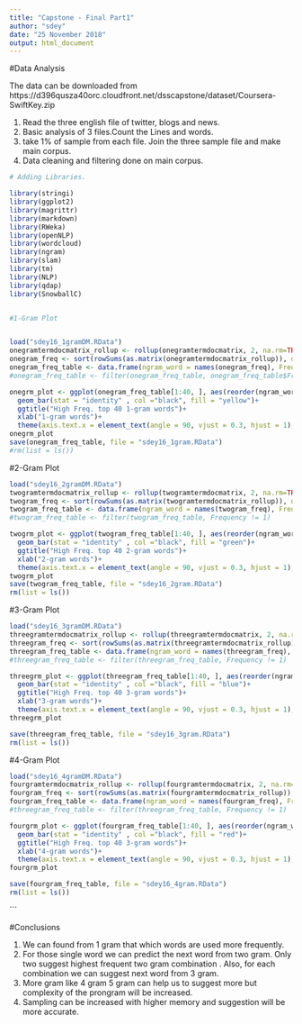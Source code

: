 ---
title: "Capstone - Final Part1"
author: "sdey"
date: "25 November 2018"
output: html_document
---
#Data Analysis

The data can be downloaded from https://d396qusza40orc.cloudfront.net/dsscapstone/dataset/Coursera-SwiftKey.zip

1. Read the three english file of twitter, blogs and news.
2. Basic analysis of 3 files.Count the Lines and words.
2. take 1% of sample from each file. Join the three sample file and make main corpus.
3. Data cleaning and filtering done on main corpus.

```{r, warning=FALSE}

# Adding Libraries.

library(stringi)
library(ggplot2)
library(magrittr)
library(markdown)
library(RWeka)
library(openNLP)
library(wordcloud)
library(ngram)
library(slam)
library(tm)
library(NLP)
library(qdap)
library(SnowballC)


#1-Gram Plot


load("sdey16_1gramDM.RData")
onegramtermdocmatrix_rollup <- rollup(onegramtermdocmatrix, 2, na.rm=TRUE, FUN = sum)
onegram_freq <- sort(rowSums(as.matrix(onegramtermdocmatrix_rollup)), decreasing = TRUE)
onegram_freq_table <- data.frame(ngram_word = names(onegram_freq), Frequency = onegram_freq)
#onegram_freq_table <- filter(onegram_freq_table, onegram_freq_table$Frequency != 1)

onegrm_plot <- ggplot(onegram_freq_table[1:40, ], aes(reorder(ngram_word, -Frequency), Frequency))+
  geom_bar(stat = "identity" , col ="black", fill = "yellow")+
  ggtitle("High Freq. top 40 1-gram words")+
  xlab("1-gram words")+
  theme(axis.text.x = element_text(angle = 90, vjust = 0.3, hjust = 1), plot.title = element_text(hjust = 0.5))
onegrm_plot
save(onegram_freq_table, file = "sdey16_1gram.RData")
#rm(list = ls())


```


#2-Gram Plot
```{r}


load("sdey16_2gramDM.RData")
twogramtermdocmatrix_rollup <- rollup(twogramtermdocmatrix, 2, na.rm=TRUE, FUN = sum)
twogram_freq <- sort(rowSums(as.matrix(twogramtermdocmatrix_rollup)), decreasing = TRUE)
twogram_freq_table <- data.frame(ngram_word = names(twogram_freq), Frequency = twogram_freq)
#twogram_freq_table <- filter(twogram_freq_table, Frequency != 1)

twogrm_plot <- ggplot(twogram_freq_table[1:40, ], aes(reorder(ngram_word, -Frequency), Frequency))+
  geom_bar(stat = "identity" , col ="black", fill = "green")+
  ggtitle("High Freq. top 40 2-gram words")+
  xlab("2-gram words")+
  theme(axis.text.x = element_text(angle = 90, vjust = 0.3, hjust = 1), plot.title = element_text(hjust = 0.5))
twogrm_plot
save(twogram_freq_table, file = "sdey16_2gram.RData")
rm(list = ls())
```

#3-Gram Plot
```{r}

load("sdey16_3gramDM.RData")
threegramtermdocmatrix_rollup <- rollup(threegramtermdocmatrix, 2, na.rm=TRUE, FUN = sum)
threegram_freq <- sort(rowSums(as.matrix(threegramtermdocmatrix_rollup)), decreasing = TRUE)
threegram_freq_table <- data.frame(ngram_word = names(threegram_freq), Frequency = threegram_freq)
#threegram_freq_table <- filter(threegram_freq_table, Frequency != 1)

threegrm_plot <- ggplot(threegram_freq_table[1:40, ], aes(reorder(ngram_word, -Frequency), Frequency))+
  geom_bar(stat = "identity" , col ="black", fill = "blue")+
  ggtitle("High Freq. top 40 3-gram words")+
  xlab("3-gram words")+
  theme(axis.text.x = element_text(angle = 90, vjust = 0.3, hjust = 1), plot.title = element_text(hjust = 0.5))
threegrm_plot

save(threegram_freq_table, file = "sdey16_3gram.RData")
rm(list = ls())
```


#4-Gram Plot
```{r}

load("sdey16_4gramDM.RData")
fourgramtermdocmatrix_rollup <- rollup(fourgramtermdocmatrix, 2, na.rm=TRUE, FUN = sum)
fourgram_freq <- sort(rowSums(as.matrix(fourgramtermdocmatrix_rollup)), decreasing = TRUE)
fourgram_freq_table <- data.frame(ngram_word = names(fourgram_freq), Frequency = fourgram_freq)
#threegram_freq_table <- filter(threegram_freq_table, Frequency != 1)

fourgrm_plot <- ggplot(fourgram_freq_table[1:40, ], aes(reorder(ngram_word, -Frequency), Frequency))+
  geom_bar(stat = "identity" , col ="black", fill = "red")+
  ggtitle("High Freq. top 40 3-gram words")+
  xlab("4-gram words")+
  theme(axis.text.x = element_text(angle = 90, vjust = 0.3, hjust = 1), plot.title = element_text(hjust = 0.5))
fourgrm_plot

save(fourgram_freq_table, file = "sdey16_4gram.RData")
rm(list = ls())
```



```

#Conclusions

1. We can found from 1 gram that which words are used more frequently.
2. For those single word we can predict the next word from two gram. Only two suggest highest frequent two gram combination . Also, for each combination we can suggest next word from 3 gram.
3. More gram like 4 gram 5 gram can help us to suggest more but complexity of the prongram will be increased.
4. Sampling can be increased with higher memory and suggestion will be more accurate.